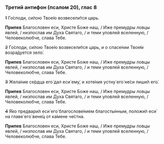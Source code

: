 ### Третий антифон (псалом 20), глас 8

~~1~~ Го́споди, си́лою Твое́ю возвесели́тся царь.

**Припев** Благословен еси, Христе Боже наш, / Иже премудры ловцы явлей, / низпослав им Духа Святаго, / и теми уловлей вселенную, / Человеколюбче, слава Тебе.

~~2~~ Го́споди, си́лою Твое́ю возвесели́тся царь, и о спасе́нии Твое́м возра́дуется зело́.

**Припев** Благословен еси, Христе Боже наш, / Иже премудры ловцы явлей, / низпослав им Духа Святаго, / и теми уловлей вселенную, / Человеколюбче, слава Тебе.

~~3~~ Жела́ние се́рдца его́ дал еси́ ему́, и хоте́ния устну́ его́ не́си лиши́л его́.

**Припев** Благословен еси, Христе Боже наш, / Иже премудры ловцы явлей, / низпослав им Духа Святаго, / и теми уловлей вселенную, / Человеколюбче, слава Тебе.

~~4~~ Я́ко предвари́л еси́ его́ благослове́нием благосты́нным, положи́л еси́ на главе́ его́ вене́ц от ка́мене че́стна.

**Припев** Благословен еси, Христе Боже наш, / Иже премудры ловцы явлей, / низпослав им Духа Святаго, / и теми уловлей вселенную, / Человеколюбче, слава Тебе.
